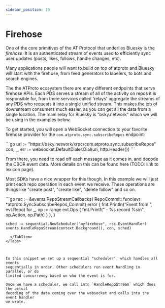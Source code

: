 ```yaml
---
sidebar_position: 10
---
```



# Firehose

One of the core primitives of the AT Protocol that underlies Bluesky is the
*firehose*. It is an authenticated stream of events used to efficiently sync
user updates (posts, likes, follows, handle changes, etc).

Many applications people will want to build on top of atproto and Bluesky will
start with the firehose, from feed generators to labelers, to bots and search
engines.

The the ATProto ecosystem there are many different endpoints that serve
firehose APIs. Each PDS serves a stream of all of the activity on repos it is
responsible for, from there services called 'relays' aggregate the streams of
any PDS who requests it into a single unified stream. This makes the job of
downstream consumers much easier, as you can get all the data from a single
location. The main relay for Bluesky is "bsky.network" which we will be using
in the examples below. 

To get started, you will open a WebSocket connection to your favorite firehose
provider for the `com.atproto.sync.subscribeRepos` endpoint:

<Tabs groupId="sdk">
  <TabItem value="go" label="Go">
    ```go
    url := "https://bsky.network/xrpc/com.atproto.sync.subscribeRepos"
    con, _, err := websocket.DefaultDialer.Dial(uri, http.Header{})
    ```
  </TabItem>
</Tabs>


From there, you need to read off each message as it comes in, and decode the
CBOR event data. More details on this can be found here (TODO: link to lexicon
page).

Most SDKs have a nice wrapper for this though, In this example we will just
print each repo operation in each event we receive. These operations are things
like "create post", "create like", "delete follow" and so on.

<Tabs groupId="sdk">
  <TabItem value="go" label="Go">
    ```go
    rsc := &events.RepoStreamCallbacks{
      RepoCommit: func(evt *atproto.SyncSubscribeRepos_Commit) error {
        fmt.Println("Event from ", evt.Repo)
        for _, op := range evt.Ops {
          fmt.Printf(" - %s record %s\n", op.Action, op.Path)
        }
      },
    }

    sched := sequential.NewScheduler("myfirehose", rsc.EventHandler)
    events.HandleRepoStream(context.Background(), con, sched)
```
  </TabItem>
</Tabs>



In this snippet we set up a sequential "scheduler", which handles all events
sequentially in order. Other schedulers run event handling in parallel, or do
limited concurrency based on who the event is for.

Once we have a scheduler, we call into `HandleRepoStream` which does the actual
decoding of the data coming over the websocket and calls into the event handler
we wrote.
